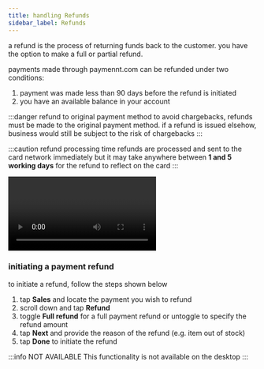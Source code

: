 ```yaml
---
title: handling Refunds
sidebar_label: Refunds
---
```


a refund is the process of returning funds back to the customer. you have the option to make a full or partial refund.

payments made through paymennt.com can be refunded under two conditions:
1. payment was made less than 90 days before the refund is initiated
2. you have an available balance in your account

:::danger refund to original payment method
to avoid chargebacks, refunds must be made to the original payment method. if a refund is issued elsehow, business would still be subject to the risk of chargebacks
:::

:::caution refund processing time
refunds are processed and sent to the card network immediately but it may take anywhere between **1 and 5 working days** for the refund to reflect on the card
:::

<Video
  url="2YILotye974"
  title="create a refund - paymennt.com">
</Video>

### initiating a payment refund

<Tabs>
<TabItem value="app" label="Mobile App" default>

to initiate a refund, follow the steps shown below

1. tap **Sales** and locate the payment you wish to refund
2. scroll down and tap **Refund**
3. toggle **Full refund** for a full payment refund or untoggle to specify the refund amount
4. tap **Next** and provide the reason of the refund (e.g. item out of stock)
6. tap **Done** to initiate the refund

</TabItem>
<TabItem value="desktop" label="Desktop" default>

:::info NOT AVAILABLE
This functionality is not available on the desktop
:::

</TabItem>
</Tabs>
